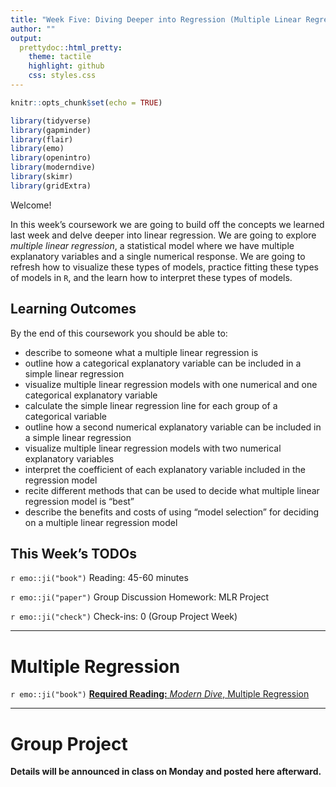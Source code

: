 ```yaml
---
title: "Week Five: Diving Deeper into Regression (Multiple Linear Regression)"
author: ""
output:
  prettydoc::html_pretty:
    theme: tactile
    highlight: github
    css: styles.css
---
```


```r
knitr::opts_chunk$set(echo = TRUE)
```

```r
library(tidyverse)
library(gapminder)
library(flair)
library(emo)
library(openintro)
library(moderndive)
library(skimr)
library(gridExtra)
```


Welcome!

In this week's coursework we are going to build off the concepts we learned 
last week and delve deeper into linear regression. We are going to explore 
*multiple linear regression*, a statistical model where we have multiple 
explanatory variables and a single numerical response. We are going to refresh
how to visualize these types of models, practice fitting these types of models 
in `R`, and the learn how to interpret these types of models. 

## Learning Outcomes 

By the end of this coursework you should be able to:

- describe to someone what a multiple linear regression is
- outline how a categorical explanatory variable can be included in a simple 
linear regression
- visualize multiple linear regression models with one numerical and one categorical explanatory variable
- calculate the simple linear regression line for each group of a categorical 
variable
- outline how a second numerical explanatory variable can be included in a 
simple linear regression
- visualize multiple linear regression models with two  numerical explanatory
variables
- interpret the coefficient of each explanatory variable included in the 
regression model
- recite different methods that can be used to decide what multiple linear 
regression model is "best"
- describe the benefits and costs of using "model selection" for deciding on 
a multiple linear regression model


## This Week's TODOs

`r emo::ji("book")` Reading: 45-60 minutes 

`r emo::ji("paper")` Group Discussion Homework: MLR Project  

`r emo::ji("check")` Check-ins: 0 (Group Project Week)

---

# Multiple Regression  

`r emo::ji("book")` [**Required Reading:** *Modern Dive*, Multiple Regression](https://moderndive.com/6-multiple-regression.html)

---

# Group Project

**Details will be announced in class on Monday and posted here afterward.** 
